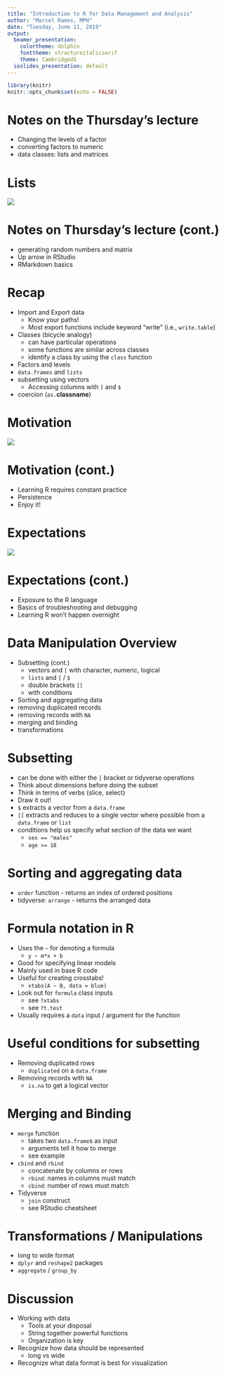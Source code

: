 ```yaml
---
title: "Introduction to R for Data Management and Analysis"
author: "Marcel Ramos, MPH"
date: "Tuesday, June 11, 2019"
output:
  beamer_presentation:
    colortheme: dolphin
    fonttheme: structureitalicserif
    theme: CambridgeUS
  ioslides_presentation: default
---
```


```r
library(knitr)
knitr::opts_chunk$set(echo = FALSE)
```

# Notes on the Thursday's lecture

* Changing the levels of a factor
* converting factors to numeric
* data classes: lists and matrices

# Lists

![](hadleyonlists.png)

# Notes on Thursday's lecture (cont.)

* generating random numbers and matrix
* Up arrow in RStudio
* RMarkdown basics

# Recap

* Import and Export data
    * Know your paths!
    * Most export functions include keyword "write" (i.e., `write.table`)
* Classes (bicycle analogy)
    * can have particular operations
    * some functions are similar across classes
    * identify a class by using the `class` function
* Factors and levels
* `data.frames` and `lists`
* subsetting using vectors
    * Accessing columns with `[` and `$`
* coercion (`as.`**classname**)

# Motivation

![](ronnieheavyweight.jpg)

# Motivation (cont.)

* Learning R requires constant practice
* Persistence
* Enjoy it!

# Expectations

![](radvicetwitter.png)

# Expectations (cont.)

* Exposure to the R language
* Basics of troubleshooting and debugging
* Learning R won't happen overnight

# Data Manipulation Overview

* Subsetting (cont.)
    * vectors and `[` with character, numeric, logical
    * `lists` and `[` / `$`
    * double brackets `[[`
    * with conditions
* Sorting and aggregating data
* removing duplicated records
* removing records with `NA`
* merging and binding
* transformations

# Subsetting

* can be done with either the `[` bracket or tidyverse operations
* Think about dimensions before doing the subset
* Think in terms of verbs (slice, select)
* Draw it out!
* `$` extracts a vector from a `data.frame`
* `[[` extracts and reduces to a single vector where possible from a
`data.frame` or `list`
* conditions help us specify what section of the data we want
    * `sex == "males"`
    * `age >= 18`

# Sorting and aggregating data

* `order` function - returns an index of ordered positions
* tidyverse: `arrange` - returns the arranged data

# Formula notation in R

* Uses the `~` for denoting a formula
    * `y ~ m*x + b`
* Good for specifying linear models
* Mainly used in base R code
* Useful for creating crosstabs!
    * `xtabs(A ~ B, data = blue)`
* Look out for `formula` class inputs
    * see `?xtabs`
    * see `?t.test`
* Usually requires a `data` input / argument for the function

# Useful conditions for subsetting

* Removing duplicated rows
    * `duplicated` on a `data.frame`
* Removing records with `NA`
    * `is.na` to get a logical vector

# Merging and Binding

* `merge` function
    * takes two `data.frame`s as input
    * arguments tell it how to merge
    * see example
* `cbind` and `rbind`
    * concatenate by columns or rows
    * `rbind`: names in columns must match
    * `cbind`: number of rows must match
* Tidyverse
    * `join` construct
    * see RStudio cheatsheet

# Transformations / Manipulations

* long to wide format
* `dplyr` and `reshape2` packages
* `aggregate` / `group_by`

# Discussion

* Working with data
    * Tools at your disposal
    * String together powerful functions
    * Organization is key
* Recognize how data should be represented
    * long vs wide
* Recognize what data format is best for visualization
